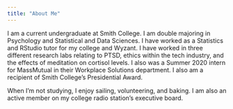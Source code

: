 ```yaml
---
title: "About Me"
---
```


I am a current undergraduate at Smith College. I am double majoring in Psychology and Statistical and Data Sciences. I have worked as a Statistics and RStudio tutor for my college and Wyzant. I have worked in three different research labs relating to PTSD, ethics within the tech industry, and the effects of meditation on cortisol levels. I also was a Summer 2020 intern for MassMutual in their Workplace Solutions department. I also am a recipient of Smith College's Presidential Award. 

When I'm not studying, I enjoy sailing, volunteering, and baking. I am also an active member on my college radio station's executive board. 